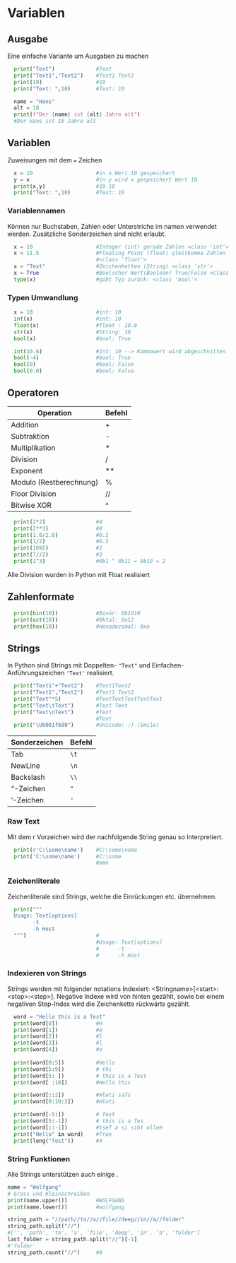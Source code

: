 # Variablen

## Ausgabe

Eine einfache Variante um Ausgaben zu machen

``` python
  print("Text")             #Text
  print("Text1","Text2")    #Text1 Text2
  print(10)                 #10
  print("Text: ",10)        #Text: 10

  name = "Hans"
  alt = 18
  print(f"Der {name} ist {alt} Jahre alt")
  #Der Hans ist 18 Jahre alt
```

## Variablen

Zuweisungen mit dem `=` Zeichen

``` python
  x = 10                    #in x Wert 10 gespeichert
  y = x                     #in y wird x gespeichert Wert 10
  print(x,y)                #10 10
  print("Text: ",10)        #Text: 10
```

::: callout-important
### Variablennamen

Können nur Buchstaben, Zahlen oder Unterstriche im namen verwendet werden. Zusätzliche Sonderzeichen sind nicht erlaubt.
:::

``` python
  x = 10                    #Integer (int) gerade Zahlen <class 'int'>
  x = 11.5                  #Floating Point (float) gleitkomma Zahlen 
                            #<class 'float'>
  x = "Text"                #Zeichenketten (String) <class 'str'>
  x = True                  #Boolscher Wert(Boolean) True/False <class 'bool'>
  type(x)                   #gibt Typ zurück: <class 'bool'>
```

### Typen Umwandlung

``` python
  x = 10                    #int: 10
  int(x)                    #int: 10
  float(x)                  #float : 10.0
  str(x)                    #String: 10 
  bool(x)                   #bool: True

  int(10.6)                 #int: 10 --> Kommawert wird abgeschnitten
  bool(-4)                  #bool: True
  bool(0)                   #bool: False
  bool(0.0)                 #bool: False
```

## Operatoren

| Operation               | Befehl |
|-------------------------|--------|
| Addition                | \+     |
| Subtraktion             | \-     |
| Multiplikation          | \*     |
| Division                | /      |
| Exponent                | \*\*   |
| Modulo (Restberechnung) | \%     |
| Floor Division          | //     |
| Bitwise XOR             | \^     |

``` python
  print(2*2)                #4
  print(2**3)               #8
  print(1.0/2.0)            #0.5
  print(1/2)                #0.5
  print(16%5)               #1
  print(7//2)               #3
  print(1^3)                #0b1 ^ 0b11 = 0b10 = 2
```

::: callout-note
Alle Division wurden in Python mit Float realisiert
:::

## Zahlenformate

``` python
  print(bin(10))            #Binär: 0b1010
  print(oct(10))            #Oktal: 0o12
  print(hex(10))            #Hexadezimal: 0xa
```

## Strings

In Python sind Strings mit Doppelten- `"Text"` und Einfachen-Anführungszeichen `'Text'` realisiert.

``` python
  print("Text1"+"Text2")    #Text1Text2
  print("Text1","Text2")    #Text1 Text2
  print("Text"*5)           #TextTextTextTextText
  print("Text\tText")       #Text Text
  print("Text\nText")       #Text
                            #Text
  print("\U0001f600")       #Unicode: :) (Smile)
```

| Sonderzeichen | Befehl |
|---------------|--------|
| Tab           | `\t`   |
| NewLine       | `\n`   |
| Backslash     | `\\`   |
| "-Zeichen     | `"`    |
| '-Zeichen     | `'`    |

### Raw Text

Mit dem r Vorzeichen wird der nachfolgende String genau so Interpretiert.

``` python
  print(r'C:\some\name')    #C:\some\name
  print('C:\some\name')     #C:\some
                            #ame
```

### Zeichenliterale

Zeichenliterale sind Strings, welche die Einrückungen etc. übernehmen.

``` python
  print(""" 
  Usage: Text[options]
        -t
        -h Host
  """)                      #
                            #Usage: Text[options]
                            #      -t
                            #      -h Host
```

### Indexieren von Strings

::: callout-important
Strings werden mit folgender notations Indexiert: \<Stringname\>\[\<start\>:\<stop\>:\<step\>\]. Negative Indexe wird von hinten gezählt, sowie bei einem negativen Step-Index wird die Zeichenkette rückwärts gezählt.
:::

``` python
  word = "Hello this is a Test"
  print(word[0])            #H
  print(word[1])            #e
  print(word[2])            #l
  print(word[3])            #l
  print(word[4])            #o
  
  print(word[0:5])          #Hello
  print(word[5:9])          # thi
  print(word[5: ])          # this is a Test
  print(word[ :10])         #Hello this

  print(word[::2])          #Hloti saTs
  print(word[0:10:2])       #Hloti

  print(word[-5:])          # Test
  print(word[5:-1])         # this is a Tes
  print(word[::-1])         #tseT a si siht olleH
  print("Hello" in word)    #True
  print(leng("Test"))       #4
```
### String Funktionen
Alle Strings unterstützen auch einige \textbf{String – eigene Funktionen}.

``` python
name = "Wolfgang"
# Gross und Kleinschreiben
print(name.upper())         #WOLFGANG
print(name.lower())         #wolfgang

string_path = "//path//to//a//file//deep//in//a//folder"
string_path.split("//")
#['', 'path', 'to', 'a', 'file', 'deep', 'in', 'a', 'folder']
last_folder = string_path.split("//")[-1]
#'folder'
string_path.count("//")     #8

```